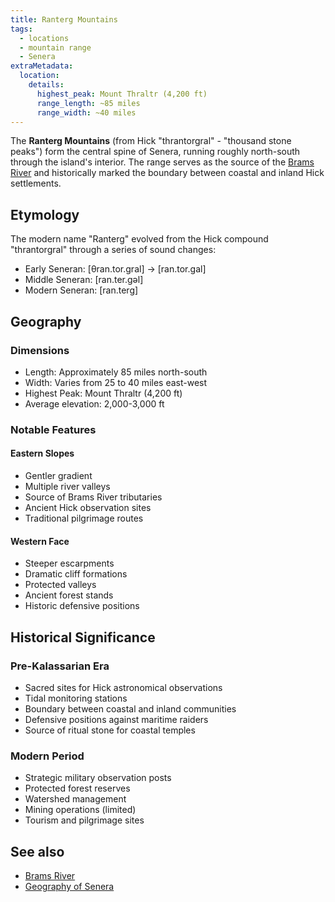 ```yaml
---
title: Ranterg Mountains
tags:
  - locations
  - mountain range
  - Senera
extraMetadata:
  location:
    details:
      highest_peak: Mount Thraltr (4,200 ft)
      range_length: ~85 miles
      range_width: ~40 miles
---
```



The **Ranterg Mountains** (from Hick "thrantorgral" - "thousand stone peaks")
form the central spine of Senera, running roughly north-south through the
island's interior. The range serves as the source of the
[Brams River](./brams-river.mdx) and historically marked the boundary
between coastal and inland Hick settlements.

## Etymology

The modern name "Ranterg" evolved from the Hick compound "thrantorgral" through
a series of sound changes:

- Early Seneran: [θran.tor.gral] → [ran.tor.gal]
- Middle Seneran: [ran.ter.gəl]
- Modern Seneran: [ran.terg]

## Geography

### Dimensions

- Length: Approximately 85 miles north-south
- Width: Varies from 25 to 40 miles east-west
- Highest Peak: Mount Thraltr (4,200 ft)
- Average elevation: 2,000-3,000 ft

### Notable Features

#### Eastern Slopes

- Gentler gradient
- Multiple river valleys
- Source of Brams River tributaries
- Ancient Hick observation sites
- Traditional pilgrimage routes

#### Western Face

- Steeper escarpments
- Dramatic cliff formations
- Protected valleys
- Ancient forest stands
- Historic defensive positions

## Historical Significance

### Pre-Kalassarian Era

- Sacred sites for Hick astronomical observations
- Tidal monitoring stations
- Boundary between coastal and inland communities
- Defensive positions against maritime raiders
- Source of ritual stone for coastal temples

### Modern Period

- Strategic military observation posts
- Protected forest reserves
- Watershed management
- Mining operations (limited)
- Tourism and pilgrimage sites

## See also

- [Brams River](./brams-river.mdx)
- [Geography of Senera](./senera.mdx#geography)
